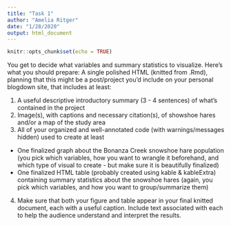```yaml
---
title: "Task 1"
author: "Amelia Ritger"
date: "1/28/2020"
output: html_document
---
```


```r
knitr::opts_chunk$set(echo = TRUE)
```

You get to decide what variables and summary statistics to visualize. Here’s what you should prepare:
A single polished HTML (knitted from .Rmd), planning that this might be a post/project you’d include on your personal blogdown site, that includes at least:

1. A useful descriptive introductory summary (3 - 4 sentences) of what’s contained in the project
2. Image(s), with captions and necessary citation(s), of showshoe hares and/or a map of the study area
3. All of your organized and well-annotated code (with warnings/messages hidden) used to create at least

- One finalized graph about the Bonanza Creek snowshoe hare population (you pick which variables, how you want to wrangle it beforehand, and which type of visual to create - but make sure it is beautifully finalized)
- One finalized HTML table (probably created using kable & kableExtra) containing summary statistics about the snowshoe hares (again, you pick which variables, and how you want to group/summarize them)

4. Make sure that both your figure and table appear in your final knitted document, each with a useful caption. Include text associated with each to help the audience understand and interpret the results.